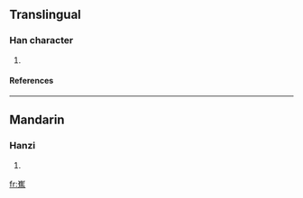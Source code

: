 ==Translingual==
===Han character===
{{Han char|rn=46|rad=山|as=12|sn=15|four=|canj=山人土火 (UOGF), X山人土火 (XUOGF)}}
# {{defn|Han|sort=山12}}
====References====
{{Han ref|kx=0320.131|dkj=08468|hdz=10798.060|uh=5DA3|ud=23971}}
----
==Mandarin==
===Hanzi===
{{cmn-hanzi|pin=[[qiáo]] (qiao2)|wg=ch'iao<sup>2</sup>}}
# {{defn|Mandarin}}

[[fr:嶣]]